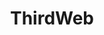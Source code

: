 ---
title: ThirdWeb
category: Wallet SDKs
description: Low-latency API for generating keys and signing transactions inside secure hardware."
logo: /images/thirdweb.avif
---